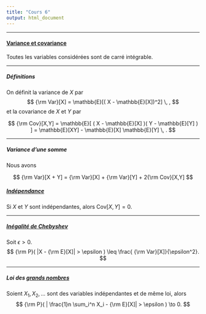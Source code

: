 ```yaml
--- 
title: "Cours 6"
output: html_document 
---
```


** **

#### [Variance et covariance](https://francoio.github.io/)

Toutes les variables considérées sont de carré intégrable.

** **

##### Définitions

On définit la variance de $X$ par
$$
{\rm Var}[X] = \mathbb{E}[( X - \mathbb{E}[X])^2] \, , 
$$
et la covariance de $X$ et $Y$ par

$$
{\rm Cov}[X,Y] = \mathbb{E}[ (  X - \mathbb{E}[X] )(  Y - \mathbb{E}[Y] ) ] = \mathbb{E}[XY] -  \mathbb{E}[X] \mathbb{E}[Y]  \, . 
$$

** **

##### Variance d'une somme

Nous avons

$$
 {\rm Var}[X + Y]  =  {\rm Var}[X] +  {\rm Var}[Y] + 2{\rm Cov}[X,Y]
$$




##### [Indépendance](https://fr.wikipedia.org/wiki/Ind%C3%A9pendance_(probabilit%C3%A9s)) 

Si $X$ et $Y$ sont indépendantes, alors Cov$[X,Y] = 0$. 

** **

##### [Inégalité de Chebyshev](https://fr.wikipedia.org/wiki/Pafnouti_Tchebychev)  

Soit $\epsilon >0$. 
$$
{\rm P}( |X - {\rm E}[X]| > \epsilon ) \leq \frac{ {\rm Var}[X]}{\epsilon^2}.
$$ 

** **

##### Loi des [grands nombres](https://fr.wikipedia.org/wiki/Loi_des_grands_nombres)  


Soient $X_1, X_2, ...$ sont des variables indépendantes et de même loi, alors
$$
{\rm P}( | \frac{1}n  \sum_i^n X_i - {\rm E}[X]| > \epsilon ) \to 0. 
$$


  


